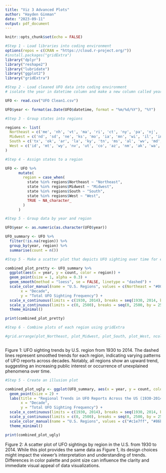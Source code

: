 ```yaml
---
title: "Viz 3 Advanced Plots"
author: "Hayden Ginman"
date: "2023-09-11"
output: pdf_document
---
```


```r
knitr::opts_chunk$set(echo = FALSE)
```

```r
#Step 1 - Load libraries into coding environment
options(repos = c(CRAN = "https://cloud.r-project.org/"))
#install.packages("gridExtra")
library("dplyr")
library("reshape2")
library("lubridate")
library("ggplot2")
library("gridExtra")


```

```r
#Step 2 - Load cleaned UFO data into coding environment
# isolate the year in datetime column and make a new column called year

UFO <- read.csv("UFO Clean1.csv")

UFO$year <- format(as.Date(UFO$datetime, format = "%m/%d/%Y"), "%Y")
```

```r
#Step 3 - Group states into regions

regions <- list(
  Northeast = c('me', 'nh', 'vt', 'ma', 'ri', 'ct', 'ny', 'pa', 'nj', 'dc'),
  Midwest = c('nd', 'sd', 'ne', 'ks', 'mo', 'ia', 'mn', 'wi', 'il', 'in', 'oh', 'mi'),
  South = c('tx', 'ok', 'ar', 'la', 'ky', 'tn', 'ms', 'al', 'wv', 'md', 'de', 'va', 'nc', 'sc', 'ga', 'fl'),
  West = c('id', 'mt', 'wy', 'nv', 'ut', 'co', 'az', 'nm', 'ak', 'wa', 'or', 'ca', 'hi')
)

#Step 4 - Assign states to a region

UFO <- UFO %>%
      mutate(
        region = case_when(
          state %in% regions$Northeast ~ "Northeast",
          state %in% regions$Midwest ~ "Midwest",
          state %in% regions$South ~ "South",
          state %in% regions$West ~ "West",
          TRUE ~ NA_character_
        )
      )

#Step 5 - Group data by year and region

UFO$year <- as.numeric(as.character(UFO$year))

UFO_summary <- UFO %>%
  filter(!is.na(region)) %>%
  group_by(year, region) %>%
  summarise(count = n())

```

```r
#Step 5 - Make a scatter plot that depicts UFO sighting over time for each region

combined_plot_pretty <- UFO_summary %>%
  ggplot(aes(x = year, y = count, color = region)) +
  geom_point(size = 1, alpha = 0.3) +
  geom_smooth(method = "loess", se = FALSE, linetype = "dashed") +
  scale_color_manual(name = "U.S. Regions", values = c(Northeast = "#003f5c", Midwest = "#7a5195", South = "#ef5675", West = "#ffa600")) + labs(title = "Regional Trends in UFO Reports Across the US (1930-2014)",
       x = "Decade",
       y = "Total UFO Sighting Frequency") +
  scale_x_continuous(limits = c(1930, 2014), breaks = seq(1930, 2014, by = 10)) + 
  scale_y_continuous(limits = c(0, 2500), breaks = seq(0, 2500, by = 250)) +
  theme_minimal()

print(combined_plot_pretty)


```

```r
#Step 6 - Combine plots of each region using gridExtra

#grid.arrange(plot_Northeast, plot_Midwest, plot_South, plot_West, ncol = 1)



```
Figure 1: UFO sighting trends by U.S. region from 1930 to 2014. The dashed lines represent smoothed trends for each region, indicating varying patterns of UFO reports across decades. Notably, all regions show an upward trend, suggesting an increasing public interest or occurrence of unexplained phenomena over time.

\newpage

```r
#Step 5 - Create an illusion plot

combined_plot_ugly <- ggplot(UFO_summary, aes(x = year, y = count, color = region)) +
  geom_point(size = 2) + 
  labs(title = "Regional Trends in UFO Reports Across the US (1930-2014)",
       x = "Decade",
       y = "Total UFO Sighting Frequency") +
  scale_x_continuous(limits = c(1930, 2014), breaks = seq(1930, 2014, by = 10)) + 
  scale_y_continuous(limits = c(0, 2500), breaks = seq(0, 2500, by = 250)) +
  scale_color_manual(name = "U.S. Regions", values = c("#c1e7ff", "#86b0cc", "#4c7c9b", "#004c6d")) +
  theme_minimal()

print(combined_plot_ugly)

```
Figure 2: A scatter plot of UFO sightings by region in the U.S. from 1930 to 2014. While this plot provides the same data as Figure 1, its design choices might impact the viewer's interpretation and understanding of trends. Differences in color palette and point size can influence the clarity and immediate visual appeal of data visualizations.

\newpage
```r
```
```r
```
```r
```
```r
```
```r
```
```r
```
```r
```

